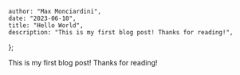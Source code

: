 
    author: "Max Monciardini",
    date: "2023-06-10",
    title: "Hello World",
    description: "This is my first blog post! Thanks for reading!",
};


This is my first blog post! Thanks for reading!

